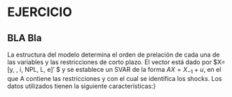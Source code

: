 # EJERCICIO

## BLA Bla

La estructura del modelo determina el orden de prelación de cada una de las variables y las restricciones de corto plazo.
El vector está dado por $\displaystyle X=[y, \pi, i, NPL, L, e]' $ y se establece un SVAR de la forma $\displaystyle AX=X_{-1}+u$, en el que A contiene las restricciones y con el cual se identifica los shocks.
Los datos utilizados tienen la siguiente características:}
\begin{eqnarray}
AX&=\begin{bmatrix}
1 & 0 & 1 & 0 & 0 & 0  \\
1 & 1 & 0 & 0 & 0 & 0 \\
0 & 1 & 1 & 1 & 0 & 0 \\
0 & 0 & 0 & 1 & 0 & 0 \\
1 & 1 & 1 & 1 & 1 & 0 \\
1 & 1 & 1 & 1 & 1 & 1 \end{bmatrix}
\begin{bmatrix}
y \\
\pi \\
i\\
NPL\\
L\\
e\end{bmatrix}
\end{eqnarray}

